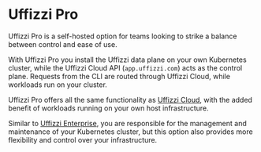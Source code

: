 # Uffizzi Pro

Uffizzi Pro is a self-hosted option for teams looking to strike a balance between control and ease of use.  

With Uffizzi Pro you install the Uffizzi data plane on your own Kubernetes cluster, while the Uffizzi Cloud API (`app.uffizzi.com`) acts as the control plane. Requests from the CLI are routed through Uffizzi Cloud, while workloads run on your cluster. 

Uffizzi Pro offers all the same functionality as [Uffizzi Cloud](/cloud), with the added benefit of workloads running on your own host infrastructure.  

Similar to [Uffizzi Enterprise](/enterprise), you are responsible for the management and maintenance of your Kubernetes cluster, but this option also provides more flexibility and control over your infrastructure.